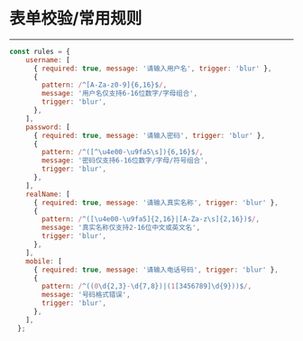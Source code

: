 
<Meta title="表单校验/常用规则" />

# 表单校验/常用规则
---

```js
const rules = {
    username: [
      { required: true, message: '请输入用户名', trigger: 'blur' },
      {
        pattern: /^[A-Za-z0-9]{6,16}$/,
        message: '用户名仅支持6-16位数字/字母组合',
        trigger: 'blur',
      },
    ],
    password: [
      { required: true, message: '请输入密码', trigger: 'blur' },
      {
        pattern: /^([^\u4e00-\u9fa5\s]){6,16}$/,
        message: '密码仅支持6-16位数字/字母/符号组合',
        trigger: 'blur',
      },
    ],
    realName: [
      { required: true, message: '请输入真实名称', trigger: 'blur' },
      {
        pattern: /^([\u4e00-\u9fa5]{2,16}|[A-Za-z\s]{2,16})$/,
        message: '真实名称仅支持2-16位中文或英文名',
        trigger: 'blur',
      },
    ],
    mobile: [
      { required: true, message: '请输入电话号码', trigger: 'blur' },
      {
        pattern: /^((0\d{2,3}-\d{7,8})|(1[3456789]\d{9}))$/,
        message: '号码格式错误',
        trigger: 'blur',
      },
    ],
  };
```
